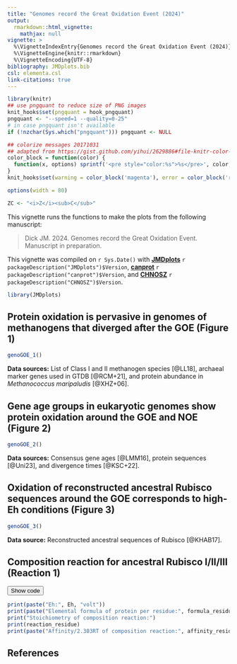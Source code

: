 ```yaml
---
title: "Genomes record the Great Oxidation Event (2024)"
output: 
  rmarkdown::html_vignette:
    mathjax: null
vignette: >
  %\VignetteIndexEntry{Genomes record the Great Oxidation Event (2024)}
  %\VignetteEngine{knitr::rmarkdown}
  %\VignetteEncoding{UTF-8}
bibliography: JMDplots.bib
csl: elementa.csl
link-citations: true
---
```


<style>
/* https://gomakethings.com/how-to-break-an-image-out-of-its-parent-container-with-css/ */
@media (min-width: 700px) {
  .full-width {
    left: 50%;
    margin-left: -50vw;
    margin-right: -50vw;
    max-width: 100vw;
    position: relative;
    right: 50%;
    width: 100vw;
  }
}
@media (min-width: 900px) {
  .full-width {
    left: 50vw; /* fallback if needed */
    left: calc(50vw - 100px);
    width: 900px;
    position: relative;
  }
}
</style>
<script>
function ToggleDiv(ID) {
  var D = document.getElementById("D-" + ID);
  var B = document.getElementById("B-" + ID);
  if (D.style.display === "none") {
    // open the div and change button text
    D.style.display = "block";
    B.innerText = "Hide code";
  } else {
    // close the div and change button text
    D.style.display = "none";
    B.innerText = "Show code";
  }
}
</script>


```r
library(knitr)
## use pngquant to reduce size of PNG images
knit_hooks$set(pngquant = hook_pngquant)
pngquant <- "--speed=1 --quality=0-25"
# in case pngquant isn't available
if (!nzchar(Sys.which("pngquant"))) pngquant <- NULL 

## colorize messages 20171031
## adapted from https://gist.github.com/yihui/2629886#file-knitr-color-msg-rnw
color_block = function(color) {
  function(x, options) sprintf('<pre style="color:%s">%s</pre>', color, x)
}
knit_hooks$set(warning = color_block('magenta'), error = color_block('red'), message = color_block('blue'))
```

```r
options(width = 80)
```

```r
ZC <- "<i>Z</i><sub>C</sub>"
```
This vignette runs the functions to make the plots from the following manuscript:

> Dick JM. 2024. Genomes record the Great Oxidation Event. Manuscript in preparation.

This vignette was compiled on `r Sys.Date()` with
**[JMDplots](https://github.com/jedick/JMDplots)** `r packageDescription("JMDplots")$Version`,
**[canprot](https://github.com/jedick/canprot)** `r packageDescription("canprot")$Version`, and
**[CHNOSZ](http://chnosz.net)** `r packageDescription("CHNOSZ")$Version`.

```r
library(JMDplots)
```

## Protein oxidation is pervasive in genomes of methanogens that diverged after the GOE (Figure 1)
```r
genoGOE_1()
```

**Data sources:** List of Class I and II methanogen species [@LL18], archaeal marker genes used in GTDB [@RCM+21], and protein abundance in *Methanococcus maripaludis* [@XHZ+06].

## Gene age groups in eukaryotic genomes show protein oxidation around the GOE and NOE (Figure 2)
```r
genoGOE_2()
```

**Data sources:** Consensus gene ages [@LMM16], protein sequences [@Uni23], and divergence times [@KSC+22].

## Oxidation of reconstructed ancestral Rubisco sequences around the GOE corresponds to high-Eh conditions (Figure 3)
```r
genoGOE_3()
```

**Data source:** Reconstructed ancestral sequences of Rubisco [@KHAB17].

## Composition reaction for ancestral Rubisco I/II/III (Reaction 1)

<button id="B-composition_calculation" onclick="ToggleDiv('composition_calculation')">Show code</button>
<div id="D-composition_calculation" style="display: none">
```r
# Setup basis species and swap in e- for O2
# NOTE: This sets pH to 7; changing it will change the charge (Z) and affinity below
basis("QEC+")
swap.basis("O2", "e-")

# Calculate Eh from pe
pe <- -basis()$logact[rownames(basis()) == "e-"]
Eh <- round(convert(pe, "Eh"), 3)

# Read amino acid compositions and add the first protein to CHNOSZ
fasta_file <- system.file("extdata/fasta/KHAB17.fasta", package = "canprot")
aa <- read_fasta(fasta_file)[1, ]
ip <- add.protein(aa)

# Run affinity() to calculate the affinity of the composition reaction for the first protein
affinity_out <- affinity(iprotein = ip)
affinity_protein <- affinity_out$values[[1]]

# Run protein.basis() to calculate the stoichiometry of the composition reaction
reaction_protein <- protein.basis(ip)

# NOTE: Affinity and reaction stoichiometry are already corrected for pH
# Next we construct the elemental formula of the uncharged protein ...
elements_protein <- protein.formula(ip)
# ... and make the pH correction
Z_protein <- ionize.aa(aa)[[1]]
elements_protein <- cbind(elements_protein, Z = 2)
elements_protein[, "H"] <- elements_protein[, "H"] + Z_protein

# Divide values by protein length and do some rounding
plength <- protein.length(ip)
affinity_residue <- round(affinity_protein / plength, 3)
reaction_residue <- round(reaction_protein / plength, 3)
elements_residue <- round(elements_protein / plength, 3)
# Format the elemental formula
formula_residue <- as.chemical.formula(round(elements_residue, 3))

# Print the results
print(paste("Eh:", Eh, "volt"))
print(paste("Elemental formula of protein per residue:", formula_residue))
print("Stoichiometry of composition reaction:")
print(reaction_residue)
print(paste("Affinity/2.303RT of composition reaction:", affinity_residue))
```
</div>

```r
print(paste("Eh:", Eh, "volt"))
print(paste("Elemental formula of protein per residue:", formula_residue))
print("Stoichiometry of composition reaction:")
print(reaction_residue)
print(paste("Affinity/2.303RT of composition reaction:", affinity_residue))
```


## References

